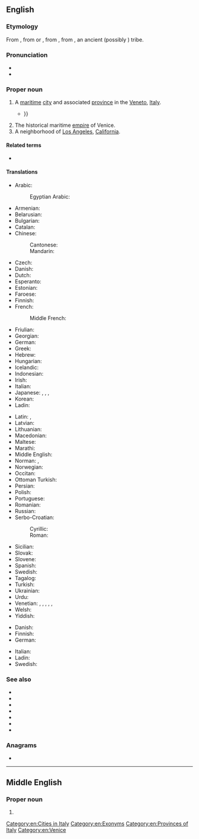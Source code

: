 ==English==
{{wikipedia}}

===Etymology===
From {{inh|en|enm|Venyse}}, from {{der|en|fro|Venise}} or {{der|en|roa-oit|-}}, from {{der|en|ML.|Venetia}}, from {{der|en|la|Veneti}}, an ancient (possibly {{etyl|xil|en}}) tribe.

===Pronunciation===
* {{IPA|/ˈvɛnɪs/|lang=en}}
* {{rhymes|ɛnɪs|lang=en}}

===Proper noun===
{{en-proper noun|s}}

# A [[maritime]] [[city]] and associated [[province]] in the [[Veneto]], [[Italy]].
#* {{quote-text|year=2010|author=Graham Holderness|title=Shakespeare and Venice|page=141|isbn=0754666069|passage=As I indicated at the outset, for us Shakespeare's Venetian plays lie between the early modern republic described in Chapter 2, and all the subsequent '''Venices''' of our experience, education and imagination, {{...}}}}
# The historical maritime [[empire]] of Venice.
# A neighborhood of [[Los Angeles]], [[California]].

====Related terms====
* {{l|en|Venetian}}

====Translations====
{{trans-top|city and province in Italy}}
* Arabic: {{t|ar|اَلْبُنْدُقِيَّة|f}}
*: Egyptian Arabic: {{t|arz|فينيسيا|f|tr=vinesya}}
* Armenian: {{t|hy|Վենետիկ}}
* Belarusian: {{t|be|Вене́цыя|f}}
* Bulgarian: {{t|bg|Вене́ция|f}}
* Catalan: {{t|ca|Venècia|f}}
* Chinese:
*: Cantonese: {{t|yue|威尼斯|tr=wai1 nei4 si1|sc=Hani}}
*: Mandarin: {{t+|cmn|威尼斯|tr=Wēinísī|sc=Hani}}
* Czech: {{t+|cs|Benátky|f-p}}
* Danish: {{t+|da|Venedig}}
* Dutch: {{t+|nl|Venetië}}
* Esperanto: {{t|eo|Venecio}}
* Estonian: {{t|et|Veneetsia}}
* Faroese: {{t|fo|Venesia}}
* Finnish: {{t+|fi|Venetsia}}
* French: {{t+|fr|Venise|f}}
*: Middle French: {{t|frm|Venisse}}
* Friulian: {{t|fur|Vignesie|f}}
* Georgian: {{t|ka|ვენეცია|sc=Geor}}
* German: {{t+|de|Venedig|n}}
* Greek: {{t+|el|Βενετία|f}}
* Hebrew: {{t|he|ונציה|f|tr=Venetsia}}
* Hungarian: {{t+|hu|Velence}}
* Icelandic: {{t|is|Feneyjar|f-p}}
* Indonesian: {{t|id|Venesia}}
* Irish: {{t|ga|Veinéis|f}}
* Italian: {{t+|it|Venezia|f}}
* Japanese: {{t|ja|ベネチア|tr=Benechia}}, {{t|ja|ヴェネツィア|tr=Venetsia}}, {{t|ja|ベニス|tr=Benisu}}, {{t|ja|ヴェニス|tr=Venisu}}
* Korean: {{t|ko|베니스}}
* Ladin: {{t|lld|Unieja|f}}
{{trans-mid}}
* Latin: {{t+|la|Venetiae|f-p}}, {{t+|la|Venetia|f}}
* Latvian: {{t|lv|Venēcija|f}}
* Lithuanian: {{t|lt|Venecija|f}}
* Macedonian: {{t|mk|Вене́ција|f}}
* Maltese: {{t|mt|Venezja}}
* Marathi: {{t|mr|व्हेनीस|m|n|tr=vhenīsa|sc=Deva}}
* Middle English: {{t|enm|Venyse}}
* Norman: {{t|nrf|Venise|f}}, {{t|nrf|V'nise|f}}
* Norwegian: {{t|no|Venezia}}
* Occitan: {{t|oc|Venècia|f}}
* Ottoman Turkish: {{t|ota|وندیك|tr=Venedik}}
* Persian: {{t+|fa|ونیز|tr=veniz}}
* Polish: {{t+|pl|Wenecja|f}}
* Portuguese: {{t+|pt|Veneza|f}}
* Romanian: {{t|ro|Veneția|f}}
* Russian: {{t+|ru|Вене́ция|f}}
* Serbo-Croatian:
*: Cyrillic: {{t|sh|Венеција|f|sc=Cyrl}}
*: Roman: {{t+|sh|Venecija|f}}
* Sicilian: {{t|scn|Vinezzia|f}}
* Slovak: {{t|sk|Benátky|f-p}}
* Slovene: {{t+|sl|Benétke|f-p}}
* Spanish: {{t+|es|Venecia|f}}
* Swedish: {{t+|sv|Venedig}}
* Tagalog: {{t|tl|Benesya}}
* Turkish: {{t+|tr|Venedik}}
* Ukrainian: {{t|uk|Вене́цiя|f}}
* Urdu: {{t|ur|وینس|tr=veenis|m}}
* Venetian: {{t|vec|Venesia|f}}, {{t|vec|Venexia|f}}, {{t+|vec|Venèsia|f}}, {{t|vec|Venèxia|f}}, {{t|vec|Venezsia|f}}, {{t|vec|Venèzsia|f}}
* Welsh: {{t|cy|Fenis|f}}
* Yiddish: {{t|yi|ווענעציע|f}}
{{trans-bottom}}

{{trans-top|empire}}
* Danish: {{t+|da|Venedig}}
* Finnish: {{t+|fi|Venetsia}}
* German: {{t+|de|Venedig|n}}
{{trans-mid}}
* Italian: {{t+|it|Venezia|f}}
* Ladin: {{t|lld|Unieja|f}}
* Swedish: {{t+|sv|Venedig}}
{{trans-bottom}}

===See also===
* {{l|en|Venezia}}
* {{l|en|Cannaregio}}
* {{l|en|Castello}}
* {{l|en|Dorsoduro}}
* {{l|en|San Marco}}
* {{l|en|San Polo}}
* {{l|en|Santa Croce}}

===Anagrams===
* {{anagrams|en|evince}}

[[Category:en:Cities in Italy]]
[[Category:en:Exonyms]]
[[Category:en:Provinces of Italy]]
[[Category:en:Venice]]

----

==Middle English==

===Proper noun===
{{head|enm|proper noun}}

# {{alternate form of|lang=enm|Venyse}}